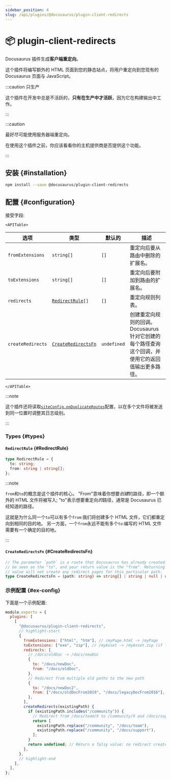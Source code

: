 ```yaml
---
sidebar_position: 4
slug: /api/plugins/@docusaurus/plugin-client-redirects
---
```


# 📦 plugin-client-redirects


Docusaurus 插件生成**客户端重定向**。

这个插件将编写额外的 HTML 页面到您的静态站点，将用户重定向到您现有的 Docusaurus 页面与 JavaScript。

:::caution 只生产

这个插件在开发中总是不活跃的，**只有在生产中才活跃**，因为它在构建输出中工作。

:::

:::caution

最好尽可能使用服务器端重定向。

在使用这个插件之前，你应该看看你的主机提供商是否提供这个功能。

:::

## 安装 {#installation}

```bash npm2yarn
npm install --save @docusaurus/plugin-client-redirects
```

## 配置 {#configuration}

接受字段:

```mdx-code-block
<APITable>
```

| 选项              | 类型                                                            | 默认的      | 描述                                                                                              |
| ----------------- | --------------------------------------------------------------- | ----------- | ------------------------------------------------------------------------------------------------- |
| `fromExtensions`  | `string[]`                                                      | `[]`        | 重定向后要从路由中删除的扩展名。                                                                  |
| `toExtensions`    | `string[]`                                                      | `[]`        | 重定向后要附加到路由的扩展名。                                                                    |
| `redirects`       | <code><a href="#RedirectRule">RedirectRule</a>[]</code>         | `[]`        | 重定向规则列表。                                                                                  |
| `createRedirects` | <code><a href="#CreateRedirectsFn">CreateRedirectsFn</a></code> | `undefined` | 创建重定向规则的回调。Docusaurus 针对它创建的每个路径查询这个回调，并使用它的返回值输出更多路径。 |

```mdx-code-block
</APITable>
```

:::note

这个插件还将读取[`siteConfig.onDuplicateRoutes`](../docusaurus.config.js.mdx#onDuplicateRoutes)配置，以在多个文件将被发送到同一位置时调整其日志级别。

:::

### Types {#types}

#### `RedirectRule` {#RedirectRule}

```ts
type RedirectRule = {
  to: string;
  from: string | string[];
};
```

:::note

`from`和`to`的概念是这个插件的核心。
"From"意味着你想要*创建*的路径，即一个额外的 HTML 文件将被写入;
"to"表示想要重定向*的*路径，通常是 Docusaurus 已经知道的路径。

这就是为什么同一个`to`可以有多个`from`:我们将创建多个 HTML 文件，它们都重定向到相同的目的地。
另一方面，一个`from`永远不能有多个`to`:编写的 HTML 文件需要有一个确定的目的地。

:::

#### `CreateRedirectsFn` {#CreateRedirectsFn}

```ts
// The parameter `path` is a route that Docusaurus has already created. It can
// be seen as the "to", and your return value is the "from". Returning a falsy
// value will not create any redirect pages for this particular path.
type CreateRedirectsFn = (path: string) => string[] | string | null | undefined;
```

### 示例配置 {#ex-config}

下面是一个示例配置:

```js title="docusaurus.config.js"
module.exports = {
  plugins: [
    [
      "@docusaurus/plugin-client-redirects",
      // highlight-start
      {
        fromExtensions: ["html", "htm"], // /myPage.html -> /myPage
        toExtensions: ["exe", "zip"], // /myAsset -> /myAsset.zip (if latter exists)
        redirects: [
          // /docs/oldDoc -> /docs/newDoc
          {
            to: "/docs/newDoc",
            from: "/docs/oldDoc",
          },
          // Redirect from multiple old paths to the new path
          {
            to: "/docs/newDoc2",
            from: ["/docs/oldDocFrom2019", "/docs/legacyDocFrom2016"],
          },
        ],
        createRedirects(existingPath) {
          if (existingPath.includes("/community")) {
            // Redirect from /docs/team/X to /community/X and /docs/support/X to /community/X
            return [
              existingPath.replace("/community", "/docs/team"),
              existingPath.replace("/community", "/docs/support"),
            ];
          }
          return undefined; // Return a falsy value: no redirect created
        },
      },
      // highlight-end
    ],
  ],
};
```
